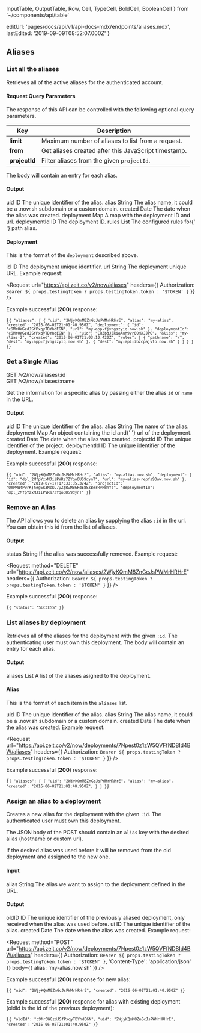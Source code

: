   InputTable,
  OutputTable,
  Row,
  Cell,
  TypeCell,
  BoldCell,
  BooleanCell
} from '~/components/api/table'

  editUrl: 'pages/docs/api/v1/api-docs-mdx/endpoints/aliases.mdx',
  lastEdited: '2019-09-09T08:52:07.000Z'
}

## Aliases

### List all the aliases

<Endpoint method="GET" url="/v2/now/aliases" />

Retrieves all of the active aliases for the authenticated account.

#### Request Query Parameters

The response of this API can be controlled with the following optional query parameters.

| Key           | Description                                          |
| ------------- | ---------------------------------------------------- |
| **limit**     | Maximum number of aliases to list from a request.    |
| **from**      | Get aliases created after this JavaScript timestamp. |
| **projectId** | Filter aliases from the given `projectId`.           |

The body will contain an entry for each alias.

#### Output

<OutputTable>
  <Row>
    <BoldCell>uid</BoldCell>
    <TypeCell>ID</TypeCell>
    <Cell>The unique identifier of the alias.</Cell>
  </Row>
  <Row>
    <BoldCell>alias</BoldCell>
    <TypeCell>String</TypeCell>
    <Cell>
      The alias name, it could be a <InlineCode>.now.sh</InlineCode> subdomain
      or a custom domain.
    </Cell>
  </Row>
  <Row>
    <BoldCell>created</BoldCell>
    <TypeCell>Date</TypeCell>
    <Cell>The date when the alias was created.</Cell>
  </Row>
  <Row>
    <BoldCell>deployment</BoldCell>
    <TypeCell>Map</TypeCell>
    <Cell>A map with the deployment ID and url.</Cell>
  </Row>
  <Row>
    <BoldCell>deploymentId</BoldCell>
    <TypeCell>ID</TypeCell>
    <Cell>The deployment ID.</Cell>
  </Row>
  <Row>
    <BoldCell>rules</BoldCell>
    <TypeCell>List</TypeCell>
    <Cell>
      The configured rules for{' '}
      <InternalLink href="/docs/features/path-aliases">path alias</InternalLink>.
    </Cell>
  </Row>
</OutputTable>

#### Deployment

This is the format of the `deployment` described above.

<OutputTable>
  <Row>
    <BoldCell>id</BoldCell>
    <TypeCell>ID</TypeCell>
    <Cell>The deployment unique identifier.</Cell>
  </Row>
  <Row>
    <BoldCell>url</BoldCell>
    <TypeCell>String</TypeCell>
    <Cell>The deployment unique URL.</Cell>
  </Row>
</OutputTable>

<Example>
  Example request:

<Request
  url="https://api.zeit.co/v2/now/aliases"
  headers={{
    Authorization: `Bearer ${
      props.testingToken ? props.testingToken.token : '$TOKEN'
    }`
  }}
/>

Example successful (**200**) response:

<Code lang="json">{`{
    "aliases": [
      {
        "uid": "2WjyKQmM8ZnGcJsPWMrHRHrE",
        "alias": "my-alias",
        "created": "2016-06-02T21:01:40.950Z",
        "deployment": {
          "id": "c9MrOWGzdJSfPxqyTDYhdEGN",
          "url": "my-app-fjvngszyiq.now.sh"
        },
        "deploymentId": "c9MrOWGzdJSfPxqyTDYhdEGN"
      },
      {
        "uid": "CR3bdJZkiaAuh9yr0OHXJJPG",
        "alias": "my-alias-2",
        "created": "2016-06-01T21:03:10.420Z",
        "rules": [
            {
                "pathname": "/",
                "dest": "my-app-fjvngszyiq.now.sh"
            },
            {
                "dest": "my-api-ibzcpajvlo.now.sh"
            }
        ]
      }
    ]
  }`}</Code>
</Example>

### Get a Single Alias

<Endpoint>
  GET /v2/now/aliases/:id
  <br />
  GET /v2/now/aliases/:name
</Endpoint>

Get the information for a specific alias by passing either the alias `id` or `name` in the URL.

#### Output

<OutputTable>
  <Row>
    <BoldCell>uid</BoldCell>
    <TypeCell>ID</TypeCell>
    <Cell>The unique identifier of the alias.</Cell>
  </Row>
  <Row>
    <BoldCell>alias</BoldCell>
    <TypeCell>String</TypeCell>
    <Cell>The name of the alias.</Cell>
  </Row>
  <Row>
    <BoldCell>deployment</BoldCell>
    <TypeCell>Map</TypeCell>
    <Cell>
      An object containing the <InlineCode>id</InlineCode> and{' '}
      <InlineCode>url</InlineCode> of the deployment.
    </Cell>
  </Row>
  <Row>
    <BoldCell>created</BoldCell>
    <TypeCell>Date</TypeCell>
    <Cell>The date when the alias was created.</Cell>
  </Row>
  <Row>
    <BoldCell>projectId</BoldCell>
    <TypeCell>ID</TypeCell>
    <Cell>The unique identifier of the project.</Cell>
  </Row>
  <Row>
    <BoldCell>deploymentId</BoldCell>
    <TypeCell>ID</TypeCell>
    <Cell>The unique identifier of the deployment.</Cell>
  </Row>
</OutputTable>

<Example>
  <span>Example request:</span>

<Request
  method="GET"
  url="https://api.zeit.co/v2/now/aliases/2WjyKQmM8ZnGcJsPWMrHRHrE"
  auth
/>

Example successful (**200**) response:

<Code lang="json">{`{
  "uid": "2WjyKQmM8ZnGcJsPWMrHRHrE",
  "alias": "my-alias.now.sh",
  "deployment": {
    "id": "dpl_2MfpYzxMJiiPVRs7ZYqo8US9dynT",
    "url": "my-alias-repfs93ww.now.sh"
  },
  "created": "2019-07-17T17:33:35.374Z",
  "projectId": "QmPMW4P9rKjheg6k3MckC7yZjRwMB6FdE8SZBerRvHWnYs",
  "deploymentId": "dpl_2MfpYzxMJiiPVRs7ZYqo8US9dynT"
}`}</Code>
</Example>

### Remove an Alias

<Endpoint method="DELETE" url="/v2/now/aliases/:id" />

The API allows you to delete an alias by supplying the alias `:id` in the url.
You can obtain this id from the list of aliases.

#### Output

<OutputTable>
  <Row>
    <BoldCell>status</BoldCell>
    <TypeCell>String</TypeCell>
    <Cell>If the alias was successfully removed.</Cell>
  </Row>
</OutputTable>

<Example>
  Example request:

<Request
  method="DELETE"
  url="https://api.zeit.co/v2/now/aliases/2WjyKQmM8ZnGcJsPWMrHRHrE"
  headers={{
    Authorization: `Bearer ${
      props.testingToken ? props.testingToken.token : '$TOKEN'
    }`
  }}
/>

Example successful (**200**) response:

<Code lang="json">{`{
    "status": "SUCCESS"
  }`}</Code>
</Example>

### List aliases by deployment

<Endpoint method="GET" url="/v2/now/deployments/:id/aliases" />

Retrieves all of the aliases for the deployment with the given `:id`.
The authenticating user must own this deployment.
The body will contain an entry for each alias.

#### Output

<OutputTable>
  <Row>
    <BoldCell>aliases</BoldCell>
    <TypeCell>List</TypeCell>
    <Cell>A list of the aliases asigned to the deployment.</Cell>
  </Row>
</OutputTable>

#### Alias

This is the format of each item in the `aliases` list.

<OutputTable>
  <Row>
    <BoldCell>uid</BoldCell>
    <TypeCell>ID</TypeCell>
    <Cell>The unique identifier of the alias.</Cell>
  </Row>
  <Row>
    <BoldCell>alias</BoldCell>
    <TypeCell>String</TypeCell>
    <Cell>
      The alias name, it could be a <InlineCode>.now.sh</InlineCode> subdomain
      or a custom domain.
    </Cell>
  </Row>
  <Row>
    <BoldCell>created</BoldCell>
    <TypeCell>Date</TypeCell>
    <Cell>The date when the alias was created.</Cell>
  </Row>
</OutputTable>

<Example>
  Example request:

<Request
  url="https://api.zeit.co/v2/now/deployments/7Npest0z1zW5QVFfNDBId4BW/aliases"
  headers={{
    Authorization: `Bearer ${
      props.testingToken ? props.testingToken.token : '$TOKEN'
    }`
  }}
/>

Example successful (**200**) response:

<Code lang="json">{`{
    "aliases": [
      {
        "uid": "2WjyKQmM8ZnGcJsPWMrHRHrE",
        "alias": "my-alias",
        "created": "2016-06-02T21:01:40.950Z",
      }
    ]
  }`}</Code>
</Example>

### Assign an alias to a deployment

<Endpoint method="POST" url="/v2/now/deployments/:id/aliases" />

Creates a new alias for the deployment with the given `:id`. The authenticated user must own this deployment.

The JSON body of the POST should contain an `alias` key with the desired alias (hostname or custom url).

If the desired alias was used before it will be removed from the old deployment and assigned to the new one.

#### Input

<InputTable>
  <Row>
    <BoldCell>alias</BoldCell>
    <TypeCell>String</TypeCell>
    <BooleanCell status={true} />
    <Cell>
      The alias we want to assign to the deployment defined in the URL.
    </Cell>
  </Row>
</InputTable>

#### Output

<OutputTable>
  <Row>
    <BoldCell>oldID</BoldCell>
    <TypeCell>ID</TypeCell>
    <Cell>
      The unique identifier of the previously aliased deployment, only received
      when the alias was used before.
    </Cell>
  </Row>
  <Row>
    <BoldCell>ui</BoldCell>
    <TypeCell>ID</TypeCell>
    <Cell>The unique identifier of the alias.</Cell>
  </Row>
  <Row>
    <BoldCell>created</BoldCell>
    <TypeCell>Date</TypeCell>
    <Cell>The date when the alias was created.</Cell>
  </Row>
</OutputTable>

<Example>
  Example request:

<Request
  method="POST"
  url="https://api.zeit.co/v2/now/deployments/7Npest0z1zW5QVFfNDBId4BW/aliases"
  headers={{
    Authorization: `Bearer ${
      props.testingToken ? props.testingToken.token : '$TOKEN'
    }`,
    'Content-Type': 'application/json'
  }}
  body={{
    alias: 'my-alias.now.sh'
  }}
/>

Example successful (**200**) response for new alias:

<Code lang="json">{`{
    "uid": "2WjyKQmM8ZnGcJsPWMrHRHrE",
    "created": "2016-06-02T21:01:40.950Z"
  }`}</Code>

Example successful (**200**) response for alias with existing deployment
(<InlineCode>oldId</InlineCode> is the id of the previous deployment):

<Code lang="json">{`{
    "oldId": "c9MrOWGzdJSfPxqyTDYhdEGN",
    "uid": "2WjyKQmM8ZnGcJsPWMrHRHrE",
    "created": "2016-06-02T21:01:40.950Z"
  }`}</Code>
</Example>

